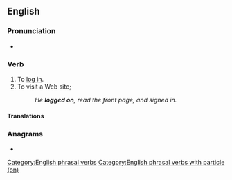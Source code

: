 {{also|logon|logön|log-on}}
==English==

===Pronunciation===
* {{audio|en-uk-logon.ogg|Audio (UK)|lang=en}}

===Verb===
{{en-verb|logs on|logging on|logged on|logged on}}

# To [[log in]].
# To visit a Web site; {{non-gloss definition|1=construed with {{m|en|to}}.}}
#: ''He '''logged on''', read the front page, and signed in.''

====Translations====
{{trans-see|log in}}

===Anagrams===
* {{anagrams|en|a=glnoo|Longo|long o|loong}}

[[Category:English phrasal verbs]]
[[Category:English phrasal verbs with particle (on)]]